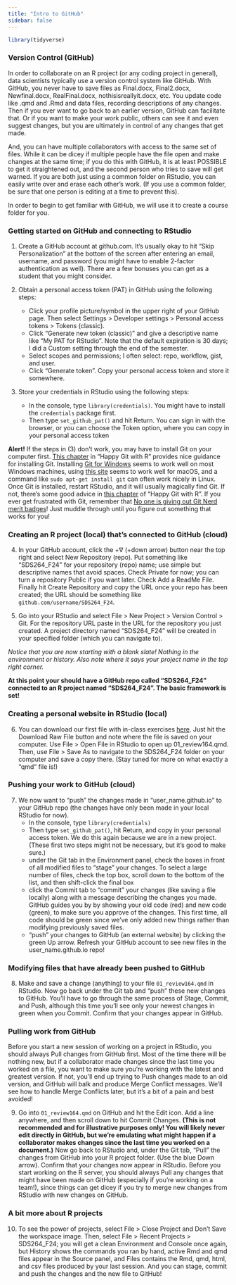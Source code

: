 ```yaml
---
title: "Intro to GitHub"
sidebar: false
---
```

  
```r
library(tidyverse)
```

### Version Control (GitHub)

In order to collaborate on an R project (or any coding project in general), data scientists typically use a version control system like GitHub.  With GitHub, you never have to save files as Final.docx, Final2.docx, Newfinal.docx, RealFinal.docx, nothisisreallyit.docx, etc.  You update code like .qmd and .Rmd and data files, recording descriptions of any changes.  Then if you ever want to go back to an earlier version, GitHub can facilitate that.  Or if you want to make your work public, others can see it and even suggest changes, but you are ultimately in control of any changes that get made.  

And, you can have multiple collaborators with access to the same set of files.  While it can be dicey if multiple people have the file open and make changes at the same time; if you do this with GitHub, it is at least POSSIBLE to get it straightened out, and the second person who tries to save will get warned. If you are both just using a common folder on RStudio, you can easily write over and erase each other's work. (If you use a common folder, be sure that one person is editing at a time to prevent this).

In order to begin to get familiar with GitHub, we will use it to create a course folder for you.


### Getting started on GitHub and connecting to RStudio

1. Create a GitHub account at github.com.  It's usually okay to hit "Skip Personalization" at the bottom of the screen after entering an email, username, and password (you might have to enable 2-factor authentication as well).  There are a few bonuses you can get as a student that you might consider.

2. Obtain a personal access token (PAT) in GitHub using the following steps:

    + Click your profile picture/symbol in the upper right of your GitHub page.  Then select Settings > Developer settings > Personal access tokens > Tokens (classic).
    + Click "Generate new token (classic)" and give a descriptive name like "My PAT for RStudio".  Note that the default expiration is 30 days; I did a Custom setting through the end of the semester.
    + Select scopes and permissions; I often select: repo, workflow, gist, and user.
    + Click "Generate token".  Copy your personal access token and store it somewhere.
    
3. Store your credentials in RStudio using the following steps: 

    + In the console, type `library(credentials)`.  You might have to install the `credentials` package first.
    + Then type `set_github_pat()` and hit Return.  You can sign in with the browser, or you can choose the Token option, where you can copy in your personal access token

**Alert!** If the steps in (3) don't work, you may have to install Git on your computer first.  [This chapter](https://happygitwithr.com/install-git) in "Happy Git with R" provides nice guidance for installing Git.  Installing [Git for Windows](https://gitforwindows.org/) seems to work well on most Windows machines, using [this site](https://git-scm.com/downloads) seems to work well for macOS, and a command like `sudo apt-get install git` can often work nicely in Linux.  Once Git is installed, restart RStudio, and it will usually magically find Git.  If not, there's some good advice in [this chapter](https://happygitwithr.com/rstudio-see-git) of "Happy Git with R".  If you ever get frustrated with Git, remember that [No one is giving out Git Nerd merit badges](https://happygitwithr.com/git-client#no-one-is-giving-out-git-nerd-merit-badges)!  Just muddle through until you figure out something that works for you!


### Creating an R project (local) that's connected to GitHub (cloud)

4. In your GitHub account, click the $+ \nabla$ (+down arrow) button near the top right and select New Repository (repo).  Put something like "SDS264_F24" for your repository (repo) name; use simple but descriptive names that avoid spaces.  Check Private for now; you can turn a repository Public if you want later.  Check Add a ReadMe File.  Finally hit Create Repository and copy the URL once your repo has been created;  the URL should be something like `github.com/username/SDS264_F24`.

5. Go into your RStudio and select File > New Project > Version Control > Git.  For the repository URL paste in the URL for the repository you just created.  A project directory named "SDS264_F24" will be created in your specified folder (which you can navigate to).

*Notice that you are now starting with a blank slate! Nothing in the environment or history. Also note where it says your project name in the top right corner.*

**At this point your should have a GitHub repo called "SDS264_F24" connected to an R project named "SDS264_F24".  The basic framework is set!**

### Creating a personal website in RStudio (local)

6. You can download our first file with in-class exercises [here](https://github.com/proback/264_fall_2024/blob/main/01_review164.qmd).  Just hit the Download Raw File button and note where the file is saved on your computer.  Use File > Open File in RStudio to open up 01_review164.qmd.  Then, use File > Save As to navigate to the SDS264_F24 folder on your computer and save a copy there.  (Stay tuned for more on what exactly a "qmd" file is!)


### Pushing your work to GitHub (cloud)

7. We now want to "push" the changes made in "user_name.github.io" to your GitHub repo (the changes have only been made in your local RStudio for now).  
    + In the console, type `library(credentials)`
    + Then type `set_github_pat()`, hit Return, and copy in your personal access token.  We do this again because we are in a new project. (These first two steps might not be necessary, but it's good to make sure.)
    + under the Git tab in the Environment panel, check the boxes in front of all modified files to "stage" your changes.  To select a large number of files, check the top box, scroll down to the bottom of the list, and then shift-click the final box
    + click the Commit tab to "commit" your changes (like saving a file locally) along with a message describing the changes you made.  GitHub guides you by by showing your old code (red) and new code (green), to make sure you approve of the changes.  This first time, all code should be green since we've only added new things rather than modifying previously saved files.
    + "push" your changes to GitHub (an external website) by clicking the green Up arrow.  Refresh your GitHub account to see new files in the user_name.github.io repo!


### Modifying files that have already been pushed to GitHub

8. Make and save a change (anything) to your file `01_review164.qmd` in RStudio.  Now go back under the Git tab and "push" these new changes to GitHub.  You'll have to go through the same process of Stage, Commit, and Push, although this time you'll see only your newest changes in green when you Commit.  Confirm that your changes appear in GitHub.


### Pulling work from GitHub

Before you start a new session of working on a project in RStudio, you should always Pull changes from GitHub first.  Most of the time there will be nothing new, but if a collaborator made changes since the last time you worked on a file, you want to make sure you're working with the latest and greatest version.  If not, you'll end up trying to Push changes made to an old version, and GitHub will balk and produce Merge Conflict messages.  We'll see how to handle Merge Conflicts later, but it's a bit of a pain and best avoided!

9. Go into `01_review164.qmd` on GitHub and hit the Edit icon.  Add a line anywhere, and then scroll down to hit Commit Changes.  **(This is not recommended and for illustrative purposes only!  You will likely never edit directly in GitHub, but we're emulating what might happen if a collaborator makes changes since the last time you worked on a document.)**  Now go back to RStudio and, under the Git tab, "Pull" the changes from GitHub into your R project folder. (Use the blue Down arrow).  Confirm that your changes now appear in RStudio.  Before you start working on the R server, you should always Pull any changes that might have been made on GitHub (especially if you're working on a team!), since things can get dicey if you try to merge new changes from RStudio with new changes on GitHub.


### A bit more about R projects

10. To see the power of projects, select File > Close Project and Don't Save the workspace image.  Then, select File > Recent Projects > SDS264_F24; you will get a clean Environment and Console once again, but History shows the commands you ran by hand, active Rmd and qmd files appear in the Source panel, and Files contains the Rmd, qmd, html, and csv files produced by your last session.  And you can stage, commit and push the changes and the new file to GitHub!
